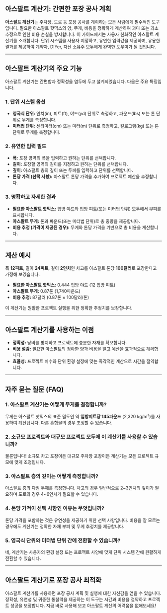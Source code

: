 ## 아스팔트 계산기: 간편한 포장 공사 계획

**아스팔트 계산기**는 주차장, 도로 등 포장 공사를 계획하는 모든 사람에게 필수적인 도구입니다. 필요한 아스팔트 핫믹스의 양, 무게, 비용을 정확하게 계산하여 과다 또는 과소 추정으로 인한 비용 손실을 방지합니다. 이 가이드에서는 사용자 친화적인 아스팔트 계산기를 소개합니다. 단위 시스템을 사용자 지정하고, 유연한 입력값을 제공하며, 유용한 결과를 제공하여 계약자, DIYer, 자산 소유주 모두에게 완벽한 도우미가 될 것입니다.

---

## 아스팔트 계산기의 주요 기능

아스팔트 계산기는 간편함과 정확성을 염두에 두고 설계되었습니다. 다음은 주요 특징입니다.

### 1. 단위 시스템 옵션

- **영국식 단위:** 인치(in), 피트(ft), 야드(yd) 단위로 측정하고, 파운드(lbs) 또는 톤 단위로 무게를 측정합니다.
- **미터법 단위:** 센티미터(cm) 또는 미터(m) 단위로 측정하고, 킬로그램(kg) 또는 톤 단위로 무게를 측정합니다.

### 2. 유연한 입력 필드

- **폭:** 포장 영역의 폭을 입력하고 원하는 단위를 선택합니다.
- **길이:** 포장할 영역의 길이를 지정하고 원하는 단위를 선택합니다.
- **깊이:** 아스팔트 층의 깊이 또는 두께를 입력하고 단위를 선택합니다.
- **톤당 가격 (선택 사항):** 아스팔트 톤당 가격을 추가하여 프로젝트 예산을 추정합니다.

### 3. 명확하고 자세한 결과

- **필요한 아스팔트 핫믹스:** 입방 야드와 입방 피트(또는 미터법 단위) 모두에서 부피를 표시합니다.
- **아스팔트 무게:** 톤과 파운드(또는 미터법 단위)로 총 중량을 제공합니다.
- **비용 추정 (가격이 제공된 경우):** 무게와 톤당 가격을 기반으로 총 비용을 계산합니다.

---

## 계산 예시

폭 **12피트**, 길이 **24피트**, 깊이 **2인치**인 차고를 아스팔트 톤당 **100달러**로 포장한다고 가정해 보겠습니다.

- **필요한 아스팔트 핫믹스:** 0.444 입방 야드 (12 입방 피트)
- **아스팔트 무게:** 0.87톤 (1,740파운드)
- **비용 추정:** 87달러 (0.87톤 × 100달러/톤)

이 계산기는 원활한 프로젝트 실행을 위한 정확한 추정치를 보장합니다.

---

## 아스팔트 계산기를 사용하는 이점

- **정확성:** 낭비를 방지하고 프로젝트에 충분한 자재를 확보합니다.
- **비용 절감:** 필요한 아스팔트의 정확한 양과 비용을 알고 예산을 효과적으로 계획합니다.
- **효율성:** 프로젝트 치수와 단위 환경 설정에 맞는 즉각적인 계산으로 시간을 절약합니다.

---

## 자주 묻는 질문 (FAQ)

### 1. 아스팔트 계산기는 어떻게 무게를 결정합니까?

무게는 아스팔트 핫믹스의 표준 밀도인 약 **입방피트당 145파운드** (2,320 kg/m³)를 사용하여 계산됩니다. 다른 혼합물의 경우 조정할 수 있습니다.

### 2. 소규모 프로젝트와 대규모 프로젝트 모두에 이 계산기를 사용할 수 있습니까?

물론입니다! 소규모 차고 포장이든 대규모 주차장 포장이든 계산기는 모든 프로젝트 규모에 맞게 조정됩니다.

### 3. 아스팔트 층의 깊이는 어떻게 측정합니까?

아스팔트 층의 다짐 두께를 측정합니다. 차고의 경우 일반적으로 2~3인치의 깊이가 필요하며 도로의 경우 4~6인치가 필요할 수 있습니다.

### 4. 톤당 가격이 선택 사항인 이유는 무엇입니까?

톤당 가격을 포함하는 것은 유연성을 제공하기 위한 선택 사항입니다. 비용을 잘 모르는 경우에도 계산기는 정확한 자재 부피 및 무게 추정치를 제공합니다.

### 5. 영국식 단위와 미터법 단위 간에 전환할 수 있습니까?

네, 계산기는 사용자의 환경 설정 또는 프로젝트 사양에 맞게 단위 시스템 간에 원활하게 전환할 수 있습니다.

---

## 아스팔트 계산기로 포장 공사 최적화

아스팔트 계산기를 사용하면 포장 공사 계획 및 실행에 대한 자신감을 얻을 수 있습니다. 정확성, 유연성 및 귀중한 통찰력을 제공하는 이 도구는 시간과 비용을 절약하고 프로젝트 성공을 보장합니다. 지금 바로 사용해 보고 아스팔트 계산의 어려움을 없애보세요!
